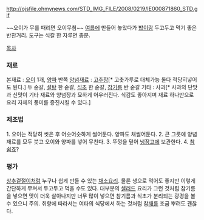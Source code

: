 http://ojsfile.ohmynews.com/STD_IMG_FILE/2008/0219/IE000871860_STD.gif

~~오이가 무를 때리면 오이무침~~
[[여름]]에 만들어 놓았다가 [[밥]]이랑 두고두고 먹기 좋은 반찬거리.
도구는 식칼 한 자루면 충분. 

[[목차]]

=== 재료 ===

본재료 : [[오이]] 1개, [[양파]] 반쪽
[[양념]]재료 : [[고추장]][* 고춧가루로 대체가능 둘다 적당히넣어도 된다.] 두 숟갈, [[설탕]] 한 숟갈, [[식초]] 한 숟갈, [[참기름]] 반 숟갈
기타 : 사과[* 사과의 단맛과 신맛이 기타 재료와 양념장과 묘하게 어우러진다. 식감도 좋아지며 재료 하나만으로 요리 자체의 풍미를 증진시킬 수 있다.]
=== 제조법 ===

1. 오이는 적당히 씻은 후 어슷어슷하게 썰어둔다. 양파도 채썰어둔다.
2. 큰 그릇에 양념재료를 모두 붓고 오이와 양파를 넣어 무친다.
3. 뚜껑을 덮어 [[냉장고]]에 보관한다.
4. [[참 쉽죠]]?

=== 평가 ===

[[상추겉절이]]처럼 누구나 쉽게 만들 수 있는 [[채소]]요리. 물론 생으로 먹어도 좋지만 이렇게 간단하게 무쳐서 두고두고 먹을 수도 있다. 대부분의 [[샐러드]] 요리가 그런 것처럼 참기름을 넣으면 맛이 더욱 살아나지만 너무 많이 넣으면 참기름과 식초가 분리되는 광경을 볼 수 있으니 주의. 취향에 따라서는 여타의 식당에서 하는 것처럼 참[[깨]]를 조금 뿌려도 괜찮다.
